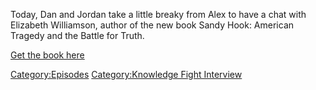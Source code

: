 {{DEFAULTSORT:
    #_EPISODE_0657:Chatting With Elizabeth Williamson
}}{{Episode
    | title           = Chatting With Elizabeth Williamson
    | caption         = [https://knowledgefight.libsyn.com/657-chatting-with-elizabeth-williamson Listen to this episode on Libsyn]
    | episodeNumber   = 657
    | length          = 01:19:21
    | airDate         = March 8, 2022
    | previousEpisode = [[656: March 5, 2022]]
    | nextEpisode     = [[658: It's Pretty Easy Being Greene]]
}}

{{Stub}}

Today, Dan and Jordan take a little breaky from Alex to have a chat with Elizabeth Williamson, author of the new book Sandy Hook: American Tragedy and the Battle for Truth.

[https://www.penguinrandomhouse.com/books/624175/sandy-hook-by-elizabeth-williamson/ Get the book here]

[[Category:Episodes]]
[[Category:Knowledge Fight Interview]]